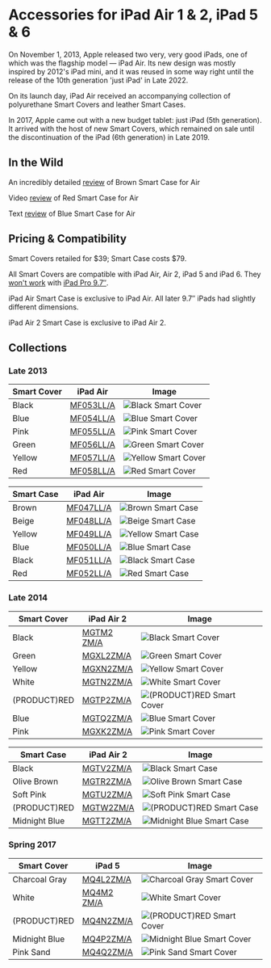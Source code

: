
# Accessories for iPad Air 1 & 2, iPad 5 & 6

On November 1, 2013, Apple released two very, very good iPads, one of which was the flagship model — iPad Air.
Its new design was mostly inspired by 2012's iPad mini, and it was reused in some way right until the release of the 10th generation 'just iPad' in Late 2022.

On its launch day, iPad Air received an accompanying collection of polyurethane Smart Covers and leather Smart Cases.

In 2017, Apple came out with a new budget tablet: just iPad (5th generation). It arrived with the host of new Smart Covers, which remained on sale until the discontinuation of the iPad (6th generation) in Late 2019.

## In the Wild

An incredibly detailed [review](https://gadgetmac.com/reviews/apple-ipad-air-smart-case-review.html) of Brown Smart Case for Air

Video [review](https://youtu.be/yZ1oOarWv9s) of Red Smart Case for Air

Text [review](https://www.imore.com/ipad-air-smart-case-review) of Blue Smart Case for Air

## Pricing & Compatibility

Smart Covers retailed for \$39; Smart Case costs \$79.

All Smart Covers are compatible with iPad Air, Air 2, iPad 5 and iPad 6. They [won't work](https://www.businessinsider.com/old-apple-smart-covers-wont-work-with-new-ipads-because-of-magnets-2016-4) with [iPad Pro 9.7″](/ipad_pro97).

iPad Air Smart Case is exclusive to iPad Air. All later 9.7″ iPads had slightly different dimensions.

iPad Air 2 Smart Case is exclusive to iPad Air 2.

## Collections

### Late 2013

| Smart Cover | iPad Air | Image |
| --- | --- | --- |
| Black | [MF053<wbr/>LL/A](/ipad_air/MF053) | ![Black Smart Cover](/everypreview/MF053.png) |
| Blue | [MF054<wbr/>LL/A](/ipad_air/MF054) | ![Blue Smart Cover](/everypreview/MF054.png) |
| Pink | [MF055<wbr/>LL/A](/ipad_air/MF055) | ![Pink Smart Cover](/everypreview/MF055.png) |
| Green | [MF056<wbr/>LL/A](/ipad_air/MF056) | ![Green Smart Cover](/everypreview/MF056.png) |
| Yellow | [MF057<wbr/>LL/A](/ipad_air/MF057) | ![Yellow Smart Cover](/everypreview/MF057.png) |
| Red | [MF058<wbr/>LL/A](/ipad_air/MF058) | ![Red Smart Cover](/everypreview/MF058.png) |

| Smart Case | iPad Air | Image |
| --- | --- | --- |
| Brown | [MF047<wbr/>LL/A](/ipad_air/MF047) | ![Brown Smart Case](/everypreview/MF047.png) |
| Beige | [MF048<wbr/>LL/A](/ipad_air/MF048) | ![Beige Smart Case](/everypreview/MF048.png) |
| Yellow | [MF049<wbr/>LL/A](/ipad_air/MF049) | ![Yellow Smart Case](/everypreview/MF049.png) |
| Blue | [MF050<wbr/>LL/A](/ipad_air/MF050) | ![Blue Smart Case](/everypreview/MF050.png) |
| Black | [MF051<wbr/>LL/A](/ipad_air/MF051) | ![Black Smart Case](/everypreview/MF051.png) |
| Red | [MF052<wbr/>LL/A](/ipad_air/MF052) | ![Red Smart Case](/everypreview/MF052.png) |

### Late 2014

| Smart Cover | iPad Air 2 | Image |
| --- | --- | --- |
| Black | [MGTM2<wbr/>ZM/A](/ipad_air/MGTM2) | ![Black Smart Cover](/everypreview/MGTM2.png) |
| Green | [MGXL2<wbr/>ZM/A](/ipad_air/MGXL2) | ![Green Smart Cover](/everypreview/MGXL2.png) |
| Yellow | [MGXN2<wbr/>ZM/A](/ipad_air/MGXN2) | ![Yellow Smart Cover](/everypreview/MGXN2.png) |
| White | [MGTN2<wbr/>ZM/A](/ipad_air/MGTN2) | ![White Smart Cover](/everypreview/MGTN2.png) |
| (PRODUCT)RED | [MGTP2<wbr/>ZM/A](/ipad_air/MGTP2) | ![(PRODUCT)RED Smart Cover](/everypreview/MGTP2.png) |
| Blue | [MGTQ2<wbr/>ZM/A](/ipad_air/MGTQ2) | ![Blue Smart Cover](/everypreview/MGTQ2.png) |
| Pink | [MGXK2<wbr/>ZM/A](/ipad_air/MGXK2) | ![Pink Smart Cover](/everypreview/MGXK2.png) |

| Smart Case | iPad Air 2 | Image |
| --- | --- | --- |
| Black | [MGTV2<wbr/>ZM/A](/ipad_air/MGTV2) | ![Black Smart Case](/everypreview/MGTV2.png) |
| Olive Brown | [MGTR2<wbr/>ZM/A](/ipad_air/MGTR2) | ![Olive Brown Smart Case](/everypreview/MGTR2.png) |
| Soft Pink | [MGTU2<wbr/>ZM/A](/ipad_air/MGTU2) | ![Soft Pink Smart Case](/everypreview/MGTU2.png) |
| (PRODUCT)RED | [MGTW2<wbr/>ZM/A](/ipad_air/MGTW2) | ![(PRODUCT)RED Smart Case](/everypreview/MGTW2.png) |
| Midnight Blue | [MGTT2<wbr/>ZM/A](/ipad_air/MGTT2) | ![Midnight Blue Smart Case](/everypreview/MGTT2.png) |

### Spring 2017

| Smart Cover | iPad 5 | Image |
| --- | --- | --- |
| Charcoal Gray | [MQ4L2<wbr/>ZM/A](/ipad_air/MQ4L2) | ![Charcoal Gray Smart Cover](/everypreview/MQ4L2.png) |
| White | [MQ4M2<wbr/>ZM/A](/ipad_air/MQ4M2) | ![White Smart Cover](/everypreview/MQ4M2.png) |
| (PRODUCT)RED | [MQ4N2<wbr/>ZM/A](/ipad_air/MQ4N2) | ![(PRODUCT)RED Smart Cover](/everypreview/MQ4N2.png) |
| Midnight Blue | [MQ4P2<wbr/>ZM/A](/ipad_air/MQ4P2) | ![Midnight Blue Smart Cover](/everypreview/MQ4P2.png) |
| Pink Sand | [MQ4Q2<wbr/>ZM/A](/ipad_air/MQ4Q2) | ![Pink Sand Smart Cover](/everypreview/MQ4Q2.png) |
